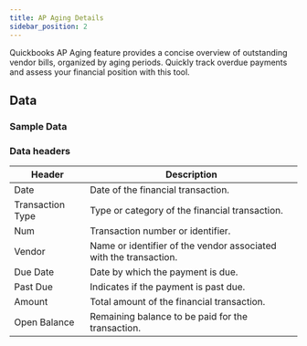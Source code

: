 ```yaml
---
title: AP Aging Details
sidebar_position: 2
---
```



Quickbooks AP Aging feature provides a concise overview of outstanding vendor bills, organized by aging periods. Quickly track overdue payments and assess your financial position with this tool.

<AddJob
  template="gsheet_quickbooks_ap_aging_details"
/>


## Data

### Sample Data

<Gsheet
  src="https://docs.google.com/spreadsheets/d/1KWa16ZCTRUdIF7LXFQzgCaBXEze4fpGWaV77tc8Q_Y8/edit#gid=668143811"
/>


### Data headers

| Header             | Description                                           |
|--------------------|-------------------------------------------------------|
| Date         | Date of the financial transaction.                 |
| Transaction Type | Type or category of the financial transaction. |
| Num          | Transaction number or identifier.                 |
| Vendor       | Name or identifier of the vendor associated with the transaction.|
| Due Date     | Date by which the payment is due.                 |
| Past Due     | Indicates if the payment is past due.             |
| Amount       | Total amount of the financial transaction.        |
| Open Balance | Remaining balance to be paid for the transaction. |






<!---
## Others

### Similar jobs

Similar sort of data can be achieved by using get accounting transaction job and filtering it by invoice type. 

### Reports that use this job

Here are some of the report templates that use this job: 
-->